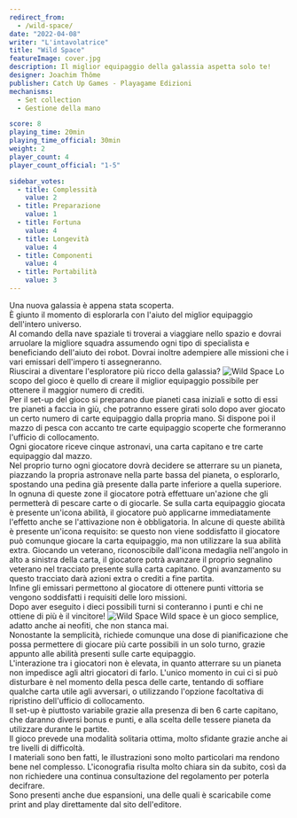 ```yaml
---
redirect_from:
  - /wild-space/
date: "2022-04-08"
writer: "L'intavolatrice"
title: "Wild Space"
featureImage: cover.jpg
description: Il miglior equipaggio della galassia aspetta solo te!
designer: Joachim Thôme
publisher: Catch Up Games - Playagame Edizioni
mechanisms:
  - Set collection
  - Gestione della mano

score: 8
playing_time: 20min
playing_time_official: 30min
weight: 2
player_count: 4
player_count_official: "1-5"

sidebar_votes:
  - title: Complessità
    value: 2
  - title: Preparazione
    value: 1
  - title: Fortuna
    value: 4
  - title: Longevità
    value: 4
  - title: Componenti
    value: 4
  - title: Portabilità
    value: 3
---
```


<Setting>
  Una nuova galassia è appena stata scoperta. <br />
  È giunto il momento di esplorarla con l'aiuto del miglior equipaggio dell'intero
  universo.
  <br />
  Al comando della nave spaziale ti troverai a viaggiare nello spazio e dovrai arruolare
  la migliore squadra assumendo ogni tipo di specialista e beneficiando dell'aiuto
  dei robot. Dovrai inoltre adempiere alle missioni che i vari emissari dell'impero
  ti assegneranno.
  <br />
  Riuscirai a diventare l'esploratore più ricco della galassia?
</Setting>

<img src="./game1.jpg" alt="Wild Space" />

<Rules>
  Lo scopo del gioco è quello di creare il miglior equipaggio possibile per
  ottenere il maggior numero di crediti.
  <br />
  Per il set-up del gioco si preparano due pianeti casa iniziali e sotto di essi
  tre pianeti a faccia in giù, che potranno essere girati solo dopo aver giocato
  un certo numero di carte equipaggio dalla propria mano. Si dispone poi il
  mazzo di pesca con accanto tre carte equipaggio scoperte che formeranno
  l'ufficio di collocamento.
  <br />
  Ogni giocatore riceve cinque astronavi, una carta capitano e tre carte
  equipaggio dal mazzo.
  <br />
  Nel proprio turno ogni giocatore dovrà decidere se atterrare su un pianeta,
  piazzando la propria astronave nella parte bassa del pianeta, o esplorarlo,
  spostando una pedina già presente dalla parte inferiore a quella superiore. In
  ognuna di queste zone il giocatore potrà effettuare un'azione che gli
  permetterà di pescare carte o di giocarle. Se sulla carta equipaggio giocata è
  presente un'icona abilità, il giocatore può applicarne immediatamente
  l'effetto anche se l'attivazione non è obbligatoria. In alcune di queste
  abilità è presente un'icona requisito: se questo non viene soddisfatto il
  giocatore può comunque giocare la carta equipaggio, ma non utilizzare la sua
  abilità extra. Giocando un veterano, riconoscibile dall'icona medaglia
  nell'angolo in alto a sinistra della carta, il giocatore potrà avanzare il
  proprio segnalino veterano nel tracciato presente sulla carta capitano. Ogni
  avanzamento su questo tracciato darà azioni extra o crediti a fine partita.
  <br />
  Infine gli emissari permettono al giocatore di ottenere punti vittoria se
  vengono soddisfatti i requisiti delle loro missioni.
  <br />
  Dopo aver eseguito i dieci possibili turni si conteranno i punti e chi ne
  ottiene di più è il vincitore!
</Rules>

<img src="./game2.jpg" alt="Wild Space" />

<Feedback>
  Wild space è un gioco semplice, adatto anche ai neofiti, che non stanca mai.
  <br />
  Nonostante la semplicità, richiede comunque una dose di pianificazione che
  possa permettere di giocare più carte possibili in un solo turno, grazie
  appunto alle abilità presenti sulle carte equipaggio.
  <br />
  L'interazione tra i giocatori non è elevata, in quanto atterrare su un pianeta
  non impedisce agli altri giocatori di farlo. L'unico momento in cui ci si può
  disturbare è nel momento della pesca delle carte, tentando di soffiare qualche
  carta utile agli avversari, o utilizzando l'opzione facoltativa di ripristino
  dell'ufficio di collocamento.
  <br />
  Il set-up è piuttosto variabile grazie alla presenza di ben 6 carte capitano,
  che daranno diversi bonus e punti, e alla scelta delle tessere pianeta da
  utilizzare durante le partite.
  <br />
  Il gioco prevede una modalità solitaria ottima, molto sfidante grazie anche ai
  tre livelli di difficoltà.
  <br />
  I materiali sono ben fatti, le illustrazioni sono molto particolari ma rendono
  bene nel complesso. L'iconografia risulta molto chiara sin da subito, così da
  non richiedere una continua consultazione del regolamento per poterla
  decifrare.
  <br />
  Sono presenti anche due espansioni, una delle quali è scaricabile come print
  and play direttamente dal sito dell'editore.
</Feedback>

<Instagram id="CcFmCA7jHRW" />
